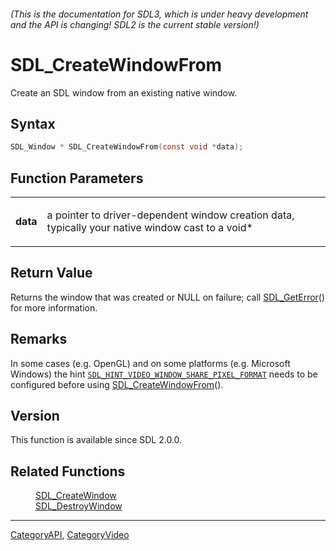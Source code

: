 ====== (This is the documentation for SDL3, which is under heavy development and the API is changing! SDL2 is the current stable version!) ======
= SDL_CreateWindowFrom =

Create an SDL window from an existing native window.

== Syntax ==

<syntaxhighlight lang='c'>
SDL_Window * SDL_CreateWindowFrom(const void *data);
</syntaxhighlight>

== Function Parameters ==

{|
|'''data'''
|a pointer to driver-dependent window creation data, typically your native window cast to a void*
|}

== Return Value ==

Returns the window that was created or NULL on failure; call
[[SDL_GetError]]() for more information.

== Remarks ==

In some cases (e.g. OpenGL) and on some platforms (e.g. Microsoft Windows)
the hint <code>[[SDL_HINT_VIDEO_WINDOW_SHARE_PIXEL_FORMAT]]</code> needs to
be configured before using [[SDL_CreateWindowFrom]]().

== Version ==

This function is available since SDL 2.0.0.

== Related Functions ==

:[[SDL_CreateWindow]]
:[[SDL_DestroyWindow]]

----
[[CategoryAPI]], [[CategoryVideo]]



